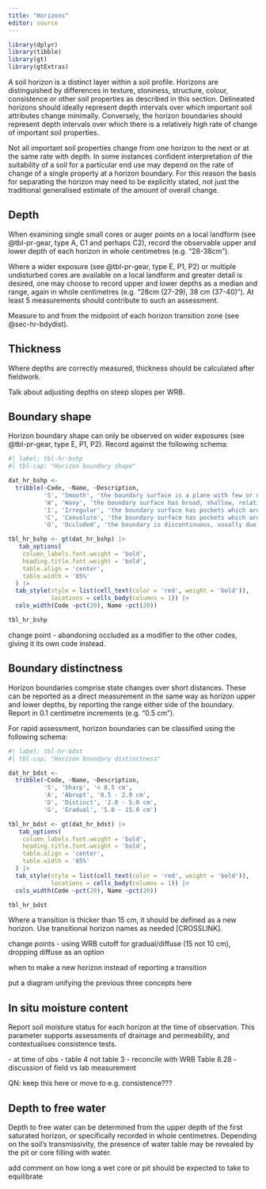 ```yaml
---
title: "Horizons"
editor: source
---
```


```r
library(dplyr)
library(tibble)
library(gt)
library(gtExtras)
```

A soil horizon is a distinct layer within a soil profile. [Horizons are distinguished by differences in texture, stoniness, structure, colour, consistence or other soil properties as described in]{.milne} this section. [Delineated horizons should ideally represent depth intervals over which important soil attributes change minimally. Conversely, the horizon boundaries should represent depth intervals over which there is a relatively high rate of change of important soil properties.]{.milne}

[Not all important soil properties change from one horizon to the next or at the same rate with depth. In some instances confident interpretation of the suitability of a soil for a particular end use may depend on the rate of change of a single property at a horizon boundary. For this reason the basis for separating the horizon may need to be explicitly stated, not just the traditional generalised estimate of the amount of overall change.]{.milne}

## Depth

When examining single small cores or auger points on a local landform (see @tbl-pr-gear, type [A]{.ceg}, [C1]{.ceg} and perhaps [C2]{.ceg}), record the observable upper and lower depth of each horizon in whole centimetres (e.g. "28-38cm").

Where a wider exposure (see @tbl-pr-gear, type [E]{.ceg}, [P1]{.ceg}, [P2]{.ceg}) or multiple undisturbed cores are available on a local landform and greater detail is desired, one may choose to record upper and lower depths as a median and range, again in whole centimetres (e.g. "28cm (27-29), 38 cm (37-40)"). At least 5 measurements should contribute to such an assessment.

Measure to and from the midpoint of each horizon transition zone (see @sec-hr-bdydist).

## Thickness

Where depths are correctly measured, thickness should be calculated after fieldwork.

::: callout-important
Talk about adjusting depths on steep slopes per WRB.
:::

## Boundary shape

Horizon boundary shape can only be observed on wider exposures (see @tbl-pr-gear, type [E]{.ceg}, [P1]{.ceg}, [P2]{.ceg}). Record against the following schema:

```r
#| label: tbl-hr-bshp
#| tbl-cap: "Horizon boundary shape"

dat_hr_bshp <-
  tribble(~Code, ~Name, ~Description,
          'S', 'Smooth', 'the boundary surface is a plane with few or no irregularities and usually occurs at the same depth across the profile face', 
          'W', 'Wavy', 'the boundary surface has broad, shallow, relatively regular pockets and none deeper than they are wide',
          'I', 'Irregular', 'the boundary surface has pockets which are deeper than they are wide but not recurved',
          'C', 'Convolute', 'the boundary surface has pockets which are deeper than they are wide and, in parts, recurved',
          'O', 'Occluded', 'the boundary is discontinuous, usually due to external disturbance')

tbl_hr_bshp <- gt(dat_hr_bshp) |>
   tab_options(
    column_labels.font.weight = 'bold', 
    heading.title.font.weight = 'bold',
    table.align = 'center',
    table.width = '85%'
  ) |>
  tab_style(style = list(cell_text(color = 'red', weight = 'bold')),
            locations = cells_body(columns = 1)) |>
  cols_width(Code ~pct(20), Name ~pct(20))

tbl_hr_bshp
```

[change point - abandoning occluded as a modifier to the other codes, giving it its own code instead.]{.majch}

## Boundary distinctness {#sec-hr-bdydist}

Horizon boundaries comprise state changes over short distances. These can be reported as a direct measurement in the same way as horizon upper and lower depths, by reporting the range either side of the boundary. Report in 0.1 centimetre increments (e.g. "0.5 cm").

For rapid assessment, horizon boundaries can be classified using the following schema:

```r
#| label: tbl-hr-bdst
#| tbl-cap: "Horizon boundary distinctness"

dat_hr_bdst <-
  tribble(~Code, ~Name, ~Description,
          'S', 'Sharp', '< 0.5 cm', 
          'A', 'Abrupt', '0.5 - 2.0 cm',
          'D', 'Distinct', '2.0 - 5.0 cm',
          'G', 'Gradual', '5.0 - 15.0 cm')

tbl_hr_bdst <- gt(dat_hr_bdst) |>
   tab_options(
    column_labels.font.weight = 'bold', 
    heading.title.font.weight = 'bold',
    table.align = 'center',
    table.width = '85%'
  ) |>
  tab_style(style = list(cell_text(color = 'red', weight = 'bold')),
            locations = cells_body(columns = 1)) |>
  cols_width(Code ~pct(20), Name ~pct(20))

tbl_hr_bdst
```

Where a transition is thicker than 15 cm, it should be defined as a new horizon. Use transitional horizon names as needed [CROSSLINK].

[change points - using WRB cutoff for gradual/diffuse (15 not 10 cm), dropping diffuse as an option]{.majch}

::: callout-note
when to make a new horizon instead of reporting a transition
:::

[put a diagram unifying the previous three concepts here]{.diags}

## In situ moisture content

Report soil moisture status for each horizon at the time of observation. This parameter supports assessments of drainage and permeability, and contextualises consistence tests.

[-   at time of obs
-   table 4 not table 3 - reconcile with WRB Table 8.28
-   discussion of field vs lab measurement]{.todo}

[QN: keep this here or move to e.g. consistence???]{.todo}

## Depth to free water

Depth to free water can be determined from the upper depth of the first saturated horizon, or specifically recorded in whole centimetres. Depending on the soil's transmissivity, the presence of water table may be revealed by the pit or core filling with water. 

[add comment on how long a wet core or pit should be expected to take to equilibrate]{.todo}